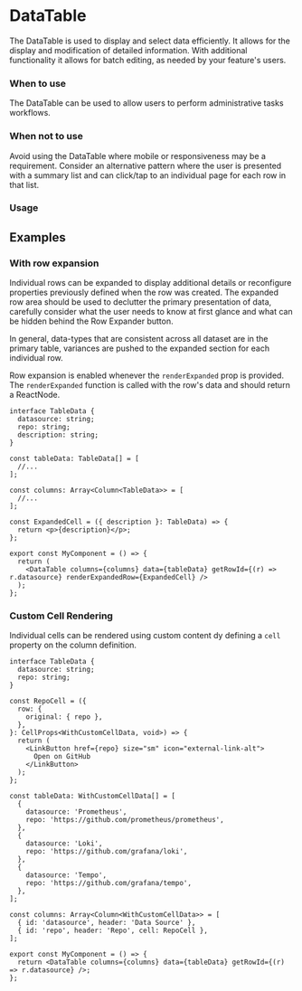 

<Meta title="MDX|DataTable" component={DataTable} />

# DataTable

<Badge text="Alpha" icon="rocket" color="blue" tooltip="This component is still experimental." />

The DataTable is used to display and select data efficiently.
It allows for the display and modification of detailed information.
With additional functionality it allows for batch editing, as needed by your feature's users.

### When to use

The DataTable can be used to allow users to perform administrative tasks workflows.

### When not to use

Avoid using the DataTable where mobile or responsiveness may be a requirement.
Consider an alternative pattern where the user is presented with a summary list and can click/tap to an individual page for each row in that list.

### Usage

<Props of={DataTable} />

## Examples

### With row expansion

Individual rows can be expanded to display additional details or reconfigure properties previously defined when the row was created.
The expanded row area should be used to declutter the primary presentation of data, carefully consider what the user needs to know at first glance and what can be hidden behind the Row Expander button.

In general, data-types that are consistent across all dataset are in the primary table, variances are pushed to the expanded section for each individual row.

<Story id="experimental-datatable--with-row-expansion" />

Row expansion is enabled whenever the `renderExpanded` prop is provided. The `renderExpanded` function is called with the row's data and should return a ReactNode.

```tsx
interface TableData {
  datasource: string;
  repo: string;
  description: string;
}

const tableData: TableData[] = [
  //...
];

const columns: Array<Column<TableData>> = [
  //...
];

const ExpandedCell = ({ description }: TableData) => {
  return <p>{description}</p>;
};

export const MyComponent = () => {
  return (
    <DataTable columns={columns} data={tableData} getRowId={(r) => r.datasource} renderExpandedRow={ExpandedCell} />
  );
};
```

### Custom Cell Rendering

Individual cells can be rendered using custom content dy defining a `cell` property on the column definition.

<Story id="experimental-datatable--with-custom-cell" />

```tsx
interface TableData {
  datasource: string;
  repo: string;
}

const RepoCell = ({
  row: {
    original: { repo },
  },
}: CellProps<WithCustomCellData, void>) => {
  return (
    <LinkButton href={repo} size="sm" icon="external-link-alt">
      Open on GitHub
    </LinkButton>
  );
};

const tableData: WithCustomCellData[] = [
  {
    datasource: 'Prometheus',
    repo: 'https://github.com/prometheus/prometheus',
  },
  {
    datasource: 'Loki',
    repo: 'https://github.com/grafana/loki',
  },
  {
    datasource: 'Tempo',
    repo: 'https://github.com/grafana/tempo',
  },
];

const columns: Array<Column<WithCustomCellData>> = [
  { id: 'datasource', header: 'Data Source' },
  { id: 'repo', header: 'Repo', cell: RepoCell },
];

export const MyComponent = () => {
  return <DataTable columns={columns} data={tableData} getRowId={(r) => r.datasource} />;
};
```
